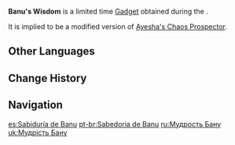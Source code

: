 {{Item Infobox
|id           = 220064
|image        = Item Banu's Wisdom.png
|type         = Event Items
|invCategory  = Gadgets
|quality      = 4
|effect       = Device for searching for [[Future Star]]s
|description  = In some cosmological settings, this is a staff filled with mystical power. It can resonate with the Future Stars and show the way to them.<br>Of course, in some other settings, it might be an object kept in storage by an organization known as the [[Sumeru Akademiya|Akademiya]], and perhaps its recorded name might even be [[Ayesha's Chaos Prospector]]. There is a thin layer of dust over this object due to a long period of disuse.
|source1      = [[Where the Future Stars Fall]]
|event        = Star-Seeker's Sojourn
|reusable     = Yes
|usage        = Quick Use
|memento      = No
}}
'''Banu's Wisdom''' is a limited time [[Gadget]] obtained during the {{Quest|Where the Future Stars Fall}}.

It is implied to be a modified version of [[Ayesha's Chaos Prospector]].

==Other Languages==
{{Other Languages
|default_hidden = 1
|en      = Banu's Wisdom
|zhs     = 芭努的智慧
|zhs_rm  = Bānǔ de Zhìhuì
|zht     = 芭努的智慧
|zht_rm  = Bānǔ de Zhìhuì
|ja      = バヌの智慧
|ja_rm   = Banu no Chie
|ko      = 바누의 지혜
|ko_rm   = Banu-ui Jihye
|es      = Sabiduría de Banu
|fr      = Sagesse de Banu
|ru      = Мудрость Бану
|th      = ปัญญาแห่ง Banu
|th_rm   = Panha haeng Banu
|vi      = Trí Tuệ Của Banu
|de      = Banus Weisheit
|id      = Banu's Wisdom
|pt      = Sabedoria de Banu
}}

==Change History==
{{Change History|3.1}}

==Navigation==
{{Gadget Navbox}}

[[es:Sabiduría de Banu]]
[[pt-br:Sabedoria de Banu]]
[[ru:Мудрость Бану]]
[[uk:Мудрість Бану]]